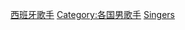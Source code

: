 
{{DEFAULTSORT:Spanish male singers}}
[[Category:西班牙歌手|]]
[[Category:各国男歌手|Category:各国男歌手]]
[[Category:各国职业西班牙男性|Singers]]